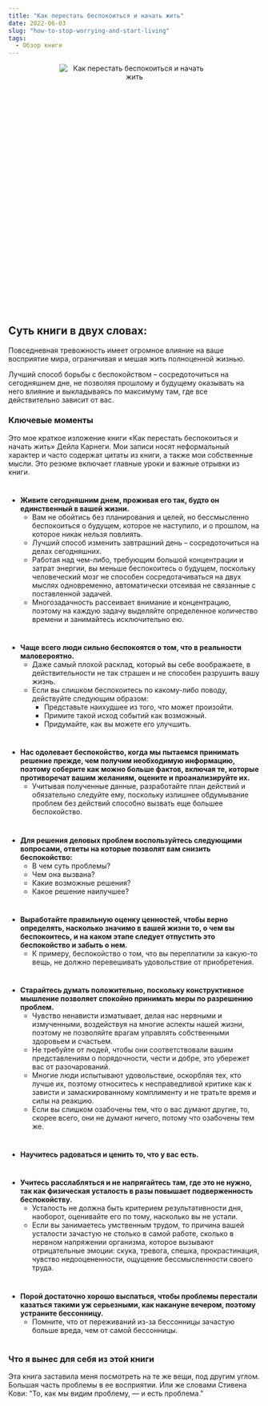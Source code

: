 ```yaml
---
title: "Как перестать беспокоиться и начать жить"
date: 2022-06-03
slug: "how-to-stop-worrying-and-start-living"
tags:
  - Обзор книги
---
```


<div class="images" align="center" style="width:300px; height: 300px; margin: auto; position: relative; margin-bottom: 220px;">
    <div class="image_item">
        <img alt="Как перестать беспокоиться и начать жить" src="/how_to_stop_worrying.jpeg" />
    </div>
</div>

 ## Суть книги в двух словах:

Повседневная тревожность имеет огромное влияние на ваше восприятие мира, ограничивая и мешая жить полноценной жизнью. 

Лучший способ борьбы с беспокойством – сосредоточиться на сегодняшнем дне, не позволяя прошлому и будущему оказывать на него влияние и выкладываясь по максимуму там, где все действительно зависит от вас.


### Ключевые моменты

Это мое краткое изложение книги «Как перестать беспокоиться и начать жить» Дейла Карнеги. Мои записи носят неформальный характер и часто содержат цитаты из книги, а также мои собственные мысли. Это резюме включает главные уроки и важные отрывки из книги.

#

* **Живите сегодняшним днем, проживая его так, будто он единственный в вашей жизни.**
    * Вам не обойтись без планирования и целей, но бессмысленно беспокоиться о будущем, которое не наступило, и о прошлом, на которое никак нельзя повлиять.
    * Лучший способ изменить завтрашний день – сосредоточиться на делах сегодняшних.
    * Работая над чем-либо, требующим большой концентрации и затрат энергии, вы меньше беспокоитесь о будущем, поскольку человеческий мозг не способен сосредотачиваться на двух мыслях одновременно, автоматически отсеивая не связанные с поставленной задачей.
    * Многозадачность рассеивает внимание и концентрацию, поэтому на каждую задачу выделяйте определенное количество времени и занимайтесь исключительно ею.

#

* **Чаще всего люди сильно беспокоятся о том, что в реальности маловероятно.**
    * Даже самый плохой расклад, который вы себе воображаете, в действительности не так страшен и не способен разрушить вашу жизнь.
    * Если вы слишком беспокоитесь по какому-либо поводу, действуйте следующим образом:
        * Представьте наихудшее из того, что может произойти.
        * Примите такой исход событий как возможный.
        * Придумайте, как вы можете его улучшить.

#

* **Нас одолевает беспокойство, когда мы пытаемся принимать решение прежде, чем получим необходимую информацию, поэтому соберите как можно больше фактов, включая те, которые противоречат вашим желаниям, оцените и проанализируйте их.**
    * Учитывая полученные данные, разработайте план действий и обязательно следуйте ему, поскольку излишнее обдумывание проблем без действий способно вызвать еще большее беспокойство.


#

* **Для решения деловых проблем воспользуйтесь следующими вопросами, ответы на которые позволят вам снизить беспокойство:**
    * В чем суть проблемы?
    * Чем она вызвана?
    * Какие возможные решения?
    * Какое решение наилучшее?

#

* **Выработайте правильную оценку ценностей, чтобы верно определять, насколько значимо в вашей жизни то, о чем вы беспокоитесь, и на каком этапе следует отпустить это беспокойство и забыть о нем.**
    * К примеру, беспокойство о том, что вы переплатили за какую-то вещь, не должно перевешивать удовольствие от приобретения.

#

* **Старайтесь думать положительно, поскольку конструктивное мышление позволяет спокойно принимать меры по разрешению проблем.**
    * Чувство ненависти изматывает, делая нас нервными и измученными, воздействуя на многие аспекты нашей жизни, поэтому не позволяйте врагам управлять собственными здоровьем и счастьем.
    * Не требуйте от людей, чтобы они соответствовали вашим представлениям о порядочности, чести и добре, это убережет вас от разочарований.
    * Многие люди испытывают удовольствие, оскорбляя тех, кто лучше их, поэтому относитесь к несправедливой критике как к зависти и замаскированному комплименту и не тратьте время и силы на реакцию.
    * Если вы слишком озабочены тем, что о вас думают другие, то, скорее всего, они не думают ничего, потому что озабочены тем же.

#

* **Научитесь радоваться и ценить то, что у вас есть.**

#

* **Учитесь расслабляться и не напрягайтесь там, где это не нужно, так как физическая усталость в разы повышает подверженность беспокойству.**
    * Усталость не должна быть критерием результативности дня, наоборот, оценивайте его по тому, насколько вы не устали.
    * Если вы занимаетесь умственным трудом, то причина вашей усталости зачастую не столько в самой работе, сколько в нервном напряжении организма, которое вызывают отрицательные эмоции: скука, тревога, спешка, прокрастинация, чувство недооцененности, ощущение бессмысленности своего труда.

#

* **Порой достаточно хорошо выспаться, чтобы проблемы перестали казаться такими уж серьезными, как накануне вечером, поэтому устраните бессонницу.**
    * Помните, что от переживаний из-за бессонницы зачастую больше вреда, чем от самой бессонницы.

#

### Что я вынес для себя из этой книги 

Эта книга заставила меня посмотреть на те же вещи, под другим углом. 
Большая часть проблемы в ее восприятии. Или же словами Стивена Кови: "То, как мы видим проблему, — и есть проблема."